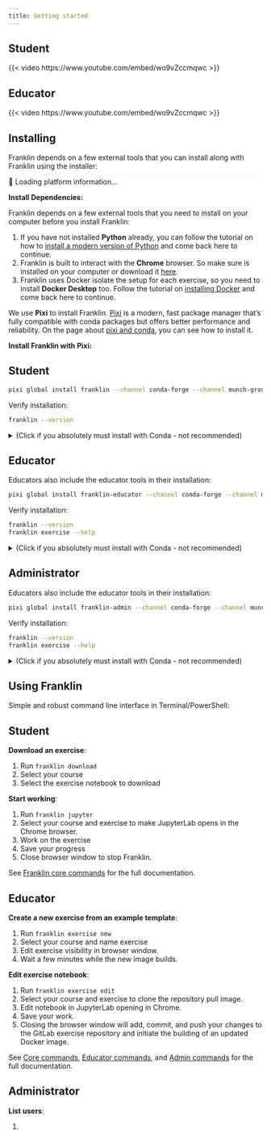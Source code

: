 ```yaml
---
title: Getting started
---
```


<link rel="stylesheet" href="https://cdn.jsdelivr.net/npm/bootstrap-icons@1.11.0/font/bootstrap-icons.css">


::: {.panel-tabset group="role"}

## Student

{{< video https://www.youtube.com/embed/wo9vZccmqwc >}}

## Educator

{{< video https://www.youtube.com/embed/wo9vZccmqwc >}}

:::

## Installing {#installing}

Franklin depends on a few external tools that you can install along with Franklin using the installer:

```{=html}
<div id="platform-result" style="padding: 0px; background-color: #ffffff; border-radius: 0px;">
    🔄 Loading platform information...
</div>


<script>
function detectPlatform() {
    const userAgent = navigator.userAgent.toLowerCase();
    const platform = navigator.platform.toLowerCase();
    
    if (/iphone/.test(userAgent)) return 'iOS (iPhone)';
    if (/ipad/.test(userAgent)) return 'iOS (iPad)';
    if (/android/.test(userAgent)) return 'Android';
    if (platform.includes('win')) return 'Windows';
    if (platform.includes('mac')) return 'macOS';
    if (platform.includes('linux')) return 'Linux';
    
    return 'Unknown Platform';
}

function getBrowser() {
    const userAgent = navigator.userAgent;
    if (userAgent.includes('Edg')) return 'Edge';
    if (userAgent.includes('Chrome')) return 'Chrome';
    if (userAgent.includes('Firefox')) return 'Firefox';
    if (userAgent.includes('Safari')) return 'Safari';
    return 'Unknown';
}

document.addEventListener('DOMContentLoaded', function() {
    const platformInfo = detectPlatform();
    const browserInfo = getBrowser();
    const isMobile = /iPhone|iPad|Android/.test(navigator.userAgent);
    
    document.getElementById('platform-result').innerHTML = `
<p>
<button type="button" class="btn btn-primary btn-lg"><i class="bi bi-${platformInfo=='macOS' ? 'apple' : 'windows'}"></i> ${platformInfo} Installer</button>
<p/>

<p><string>All Installers:</strong></p>

<p>
<button type="button" class="btn btn-secondary btn-sm"><i class="bi bi-apple"></i> macOS Installer</button>
<button type="button" class="btn btn-secondary btn-sm"><i class="bi bi-windows"></i> Windows Installer</button>
<button type="button" class="btn btn-secondary btn-sm"><i class="bi bi-ubuntu"></i> Linux Installer</button>
</p>
`;
});
</script>
```

**Install Dependencies:**

Franklin depends on a few external tools that you need to install on your computer before you install Franklin:

1. If you have not installed **Python** already, you can follow the tutorial on how to [install a modern version of Python](installing_python.qmd) and come back here to continue. 
2. Franklin is built to interact with the **Chrome** browser. So make sure is installed on your computer or download it [here](https://www.google.com/intl/en_uk/chrome/).
3. Franklin uses Docker isolate the setup for each exercise, so you need to install **Docker Desktop** too. Follow the tutorial on [installing Docker](installing_docker.qmd) and come back here to continue.

We use **Pixi** to install Franklin. [Pixi](https://pixi.sh/latest/) is a modern, fast package manager that's fully compatible with conda packages but offers better performance and reliability. On the page about [pixi and conda](pixi_and_conda.qmd), you can see how to install it.

**Install Franklin with Pixi:**

::: {.panel-tabset group="role"}

## Student

```.bash
pixi global install franklin --channel conda-forge --channel munch-group
```

Verify installation:

```.bash
franklin --version
```


<details>
<summary>(Click if you absolutely must install with Conda - not recommended)</summary>

Activate your conda environment and run:

```.bash
conda install -c conda-forge -c munch-group franklin
```

Verify installation:

```.bash
franklin --version
```

</details>

## Educator

Educators also include the educator tools in their installation:

```.bash
pixi global install franklin-educator --channel conda-forge --channel munch-group
```

Verify installation:

```.bash
franklin --version
franklin exercise --help
```

<details>
<summary>(Click if you absolutely must install with Conda - not recommended)</summary>

```.bash
pixi global install franklin-educator --channel conda-forge --channel munch-group
```

Verify installation:

```.bash
franklin --version
franklin exercise --help
```

</details>

## Administrator

Educators also include the educator tools in their installation:

```.bash
pixi global install franklin-admin --channel conda-forge --channel munch-group
```

Verify installation:

```.bash
franklin --version
franklin exercise --help
```

<details>
<summary>(Click if you absolutely must install with Conda - not recommended)</summary>

```.bash
pixi global install franklin-admin --channel conda-forge --channel munch-group
```

Verify installation:

```.bash
franklin --version
franklin finger --help
```

</details>




:::


## Using Franklin

Simple and robust command line interface in Terminal/PowerShell:

::: {.panel-tabset group="role"}

## Student

<i class="bi bi-terminal"></i> **Download an exercise**:

1. Run `franklin download`
2. Select your course
3. Select the exercise notebook to download

<i class="bi bi-terminal"></i> **Start working**: 

1. Run `franklin jupyter`
2. Select your course and exercise to make JupyterLab opens in the Chrome browser.
3. Work on the exercise
4. Save your progress
5. Close browser window to stop Franklin.

See [Franklin core commands](commands_core.qmd) for the full documentation.

## Educator

<i class="bi bi-terminal"></i> **Create a new exercise from an example template**:

1. Run `franklin exercise new`
2. Select your course and name exercise
3. Edit exercise visibility in browser window.
4. Wait a few minutes while the new image builds.

<i class="bi bi-terminal"></i> **Edit exercise notebook**:

1. Run `franklin exercise edit`
2. Select your course and exercise to clone the repository pull image.
3. Edit notebook in JupyterLab opening in Chrome.
4. Save your work.
5. Closing the browser window will add, commit, and push your changes to the GitLab exercise repository and initiate the building of an updated Docker image.

See [Core commands](commands_core.qmd), [Educator commands](commands_edu.qmd), and [Admin commands](commands_admin.qmd) for the full documentation.

## Administrator

<i class="bi bi-terminal"></i> **List users**:

1. 


:::

